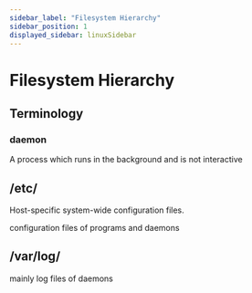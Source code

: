 ```yaml
---
sidebar_label: "Filesystem Hierarchy"
sidebar_position: 1
displayed_sidebar: linuxSidebar
---
```


# Filesystem Hierarchy

## Terminology

### daemon

A process which runs in the background and is not interactive

## /etc/

Host-specific system-wide configuration files.

configuration files of programs and daemons

## /var/log/

mainly log files of daemons
